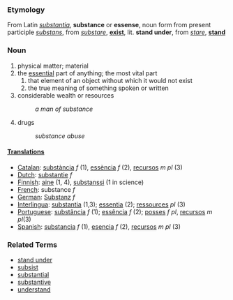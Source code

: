 ===Etymology===
From Latin ''[[substantia]]'', '''substance''' or '''essense''', noun form from present participle ''[[substans]]'', from ''[[substare]]'', '''[[exist]]''', lit. '''stand under''', from ''[[stare]]'', '''[[stand]]'''

===Noun===
#physical matter; material
#the [[essential]] part of anything; the most vital part
##that element of an object without which it would not exist
##the true meaning of something spoken or written
#considerable wealth or resources
#:''a man of substance''
#drugs
#:''substance abuse''

====[[Translation]]s====
*[[Catalan]]: [[substància]] ''f'' (1), [[essència]] ''f'' (2), [[recursos]] ''m pl'' (3)
*[[Dutch]]: [[substantie]] ''f''
*[[Finnish]]: [[aine]] (1, 4),  [[substanssi]] (1 in science)
*[[French]]: substance ''f''
*[[German]]: [[Substanz]] ''f''
*[[Interlingua]]: [[substantia]] (1,3); [[essentia]] (2); [[ressources]] ''pl'' (3)
*[[Portuguese]]: [[substância]] ''f'' (1); [[essência]] ''f'' (2); [[posses]] ''f'' ''pl'', [[recursos]] ''m'' ''pl''(3)
*[[Spanish]]: [[substancia]] ''f'' (1), [[esencia]] ''f'' (2), [[recursos]] ''m pl'' (3)

===Related Terms===
*[[stand under]]
*[[subsist]]
*[[substantial]]
*[[substantive]]
*[[understand]]